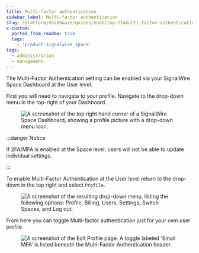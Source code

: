 ```yaml
---
title: Multi-factor authentication
sidebar_label: Multi-factor authentication
slug: /platform/dashboard/guides/enabling-2famulti-factor-authentication
x-custom:
  ported_from_readme: true
  tags:
    - 'product:signalwire_space'
tags:
  - administration
  - management
---
```



The Multi-Factor Authentication setting can be enabled via your SignalWire Space Dashboard at the User level.

First you will need to navigate to your profile. 
Navigate to the drop-down menu in the top-right of your Dashboard.

<figure>
  <img className="img-800" src={require("./6469a15-TopRight.webP").default} alt="A screenshot of the top right hand corner of a SignalWire Space Dashboard, showing a profile picture with a drop-down menu icon." />
</figure>

:::danger Notice

If 2FA/MFA is enabled at the Space level, users will not be able to update individual settings.

:::

To enable Multi-Factor Authentication at the User level return to the drop-down in the top right and select `Profile`.

<figure>
  <img className="img-400" src={require("./b056782-Dropdown.webP").default} alt="A screenshot of the resulting drop-down menu, listing the following options: Profile, Billing, Users, Settings, Switch Spaces, and Log out." />
</figure>

From here you can toggle Multi-factor authentication just for your own user profile.

<figure>
  <img className="img-800" src={require("./f7f0321-Profile_settings.webP").default} alt="A screenshot of the Edit Profile page. A toggle labeled 'Email MFA' is listed beneath the Multi-Factor Authentication header." />
</figure>
